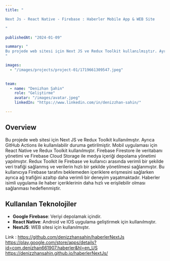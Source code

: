```yaml
---
title: "

Next Js - React Native - Firebase : Haberler Mobile App & WEB Site

"

publishedAt: "2024-01-09"

summary: "
Bu projede web sitesi için Next JS ve Redux Toolkit kullanılmıştır. Ayrıca GitHub Actions ile kullanılabilir duruma getirilmiştir.
"

images:
  - "/images/projects/project-01/1719661309547.jpeg"
  

team:
  - name: "Denizhan Şahin"
    role: "Geliştirme"
    avatar: "/images/avatar.jpeg"
    linkedIn: "https://www.linkedin.com/in/denizzhan-sahin/"

---
```


## Overview


Bu projede web sitesi için Next JS ve Redux Toolkit kullanılmıştır. Ayrıca GitHub Actions ile kullanılabilir duruma getirilmiştir. Mobil uygulaması için React Native ve Redux Toolkit kullanılmıştır. Firebase Firestore ile veritabanı yönetimi ve Firebase Cloud Storage ile medya içeriği depolama yönetimi yapılmıştır. Redux Toolkit ile Firebase ve kullanıcı arasında verimli bir şekilde veri trafiği sağlanmış ve verilerin hızlı bir şekilde yönetilmesi sağlanmıştır. Bu kullanıcıya Firebase tarafını beklemeden içeriklere erişmesini sağlarken ayrıca ağ trafiğini azaltıp daha verimli bir deneyim yaşatmaktadır. Haberler isimli uygulama ile haber içeriklerinin daha hızlı ve erişilebilir olması sağlanması hedeflenmiştir.

## Kullanılan Teknolojiler

- **Google Firebase**: Veriyi depolamak içindir.
- **React Native**: Android ve IOS uygulama geliştirmek için kullanılmıştır.
- **NextJS**: WEB sitesi için kullanılmıştır.



Link : https://github.com/denizzhansahin/haberlerNextJs
https://play.google.com/store/apps/details?id=com.denizhan661907.haberler&hl=en_US
https://denizzhansahin.github.io/haberlerNextJs/

